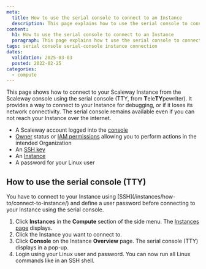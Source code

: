 ```yaml
---
meta:
  title: How to use the serial console to connect to an Instance
  description: This page explains how to use the serial console to connect to a Scaleway Instance.
content:
  h1: How to use the serial console to connect to an Instance
  paragraph: This page explains how t use the serial console to connect to a Scaleway Instance.
tags: serial console serial-console instance connection
dates:
  validation: 2025-03-03
  posted: 2022-02-25
categories:
  - compute
---
```



This page shows how to connect to your Scaleway Instance from the Scaleway console using the serial console (TTY, from **T**ele**TY**pewriter). It provides a way to connect to your Instance for debugging, or if it loses its network connectivity. The serial console remains available even if you can not reach your Instance over the internet.

<Macro id="requirements" />

- A Scaleway account logged into the [console](https://console.scaleway.com)
- [Owner](/iam/concepts/#owner) status or [IAM permissions](/iam/concepts/#permission) allowing you to perform actions in the intended Organization
- An [SSH key](/organizations-and-projects/how-to/create-ssh-key/)
- An [Instance](/instances/how-to/create-an-instance/)
- A password for your Linux user

## How to use the serial console (TTY)

<Message type="important">
  You have to connect to your Instance using [SSH](/instances/how-to/connect-to-instance/) and define a user password before connecting to your Instance using the serial console.
</Message>

1. Click **Instances** in the **Compute** section of the side menu. The [Instances page](https://console.scaleway.com/instance/servers) displays.
2. Click the Instance you want to connect to.
3. Click **Console** on the Instance **Overview** page. The serial console (TTY) displays in a pop-up.
    <Lightbox src={image} alt="" />
4. Login using your Linux user and password. You can now run all Linux commands like in an SSH shell.


